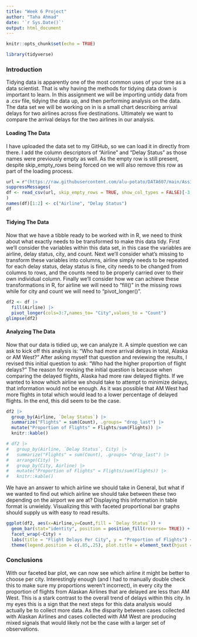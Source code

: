 ---
title: "Week 6 Project"
author: "Taha Ahmad"
date: '`r Sys.Date()`'
output: html_document
---

```{r setup, include=FALSE}
knitr::opts_chunk$set(echo = TRUE)
```
```{r package loading, message=FALSE}
library(tidyverse)
```


### Introduction

Tidying data is apparently one of the most common uses of your time as a data scientist. That is why having the methods for tidying data down is important to learn. In this assignment we will be importing untidy data from a .csv file, tidying the data up, and then performing analysis on the data. The data set we will be working on in is a small chart describing arrival delays for two airlines across five destinations. Ultimately we want to compare the arrival delays for the two airlines in our analysis.


#### Loading The Data

I have uploaded the data set to my GitHub, so we can load it in directly from there. I add the column descriptors of "Airline" and "Delay Status" as those names were previously empty as well. As the empty row is still present, despite skip_empty_rows being forced on we will also remove this row as part of the loading process. 

```{r loading1}
url = r"(https://raw.githubusercontent.com/alu-potato/DATA607/main/Assignments/Week%205%20Assignment/Assignment5Data.csv)"
suppressMessages(
df <- read_csv(url, skip_empty_rows = TRUE, show_col_types = FALSE)[-3,] # Skip_empty_rows does not work here and I'm not sure why, as we can see the third row is empty and gets converted to NAs as if skip_empty_rows = FALSE
)
names(df)[1:2] <- c("Airline", "Delay Status")
df
```


#### Tidying The Data

Now that we have a tibble ready to be worked with in R, we need to think about what exactly needs to be transformed to make this data tidy. First we'll consider the variables within this data set, in this case the variables are airline, delay status, city, and count. Next we'll consider what's missing to transform these variables into columns, airline simply needs to be repeated for each delay status, delay status is fine, city needs to be changed from columns to rows, and the counts need to be properly carried over to their own individual column. Finally we'll consider how we can achieve these transformations in R, for airline we will need to "fill()" in the missing rows while for city and count we will need to "pivot_longer()".

```{r tidying1}
df2 <- df |>
  fill(Airline) |>
  pivot_longer(cols=3:7,names_to= "City",values_to = "Count")
glimpse(df2)
```

#### Analyzing The Data

Now that our data is tidied up, we can analyze it. A simple question we can ask to kick off this analysis is: "Who had more arrival delays in total, Alaska or AM West?" After asking myself that question and reviewing the results,  I revised this initial question to ask: "Who had the higher proportion of flight delays?" The reason for revising the initial question is because when comparing the delayed flights, Alaska had more raw delayed flights. If we wanted to know which airline we should take to attempt to minimize delays, that information would not be enough. As it was possible that AM West had more flights in total which would lead to a lower percentage of delayed flights. In the end, this did seem to be the case.

```{r analysis1}
df2 |>
  group_by(Airline, `Delay Status`) |>
  summarize("Flights" = sum(Count), .groups= "drop_last") |>
  mutate("Proportion of Flights" = Flights/sum(Flights)) |>
  knitr::kable()

# df2 |>
#   group_by(Airline, `Delay Status`, City) |>
#   summarize("Flights" = sum(Count), .groups= "drop_last") |>
#   arrange(City) |>
#   group_by(City, Airline) |>
#   mutate("Proportion of Flights" = Flights/sum(Flights)) |>
#   knitr::kable()
```

We have an answer to which airline we should take in General, but what if we wanted to find out which airline we should take between these two depending on the airport we are at? Displaying this information in table format is unwieldy. Visualizing this with faceted proportional bar graphs should supply us with easy to read results.

```{r analysis2}
ggplot(df2, aes(x=Airline,y=Count,fill = `Delay Status`)) +
  geom_bar(stat="identity", position = position_fill(reverse= TRUE)) +
  facet_wrap(~City) +
  labs(title = "Flight Delays Per City", y = "Proportion of Flights") +
  theme(legend.position = c(.85,.25), plot.title = element_text(hjust = 0.5))
```


### Conclusions

With our faceted bar plot, we can now see which airline it might be better to choose per city. Interestingly enough (and I had to manually double check this to make sure my proportions weren't incorrect), in every city the proportion of flights from Alaskan Airlines that are delayed are less than AM West. This is a stark contrast to the overall trend of delays within this city. In my eyes this is a sign that the next steps for this data analysis would actually be to collect more data. As the disparity between cases collected with Alaskan Airlines and cases collected with AM West are producing mixed signals that would likely not be the case with a larger set of observations.